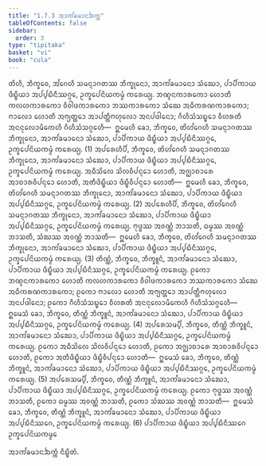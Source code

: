 ```yaml
---
title: "1.7.3 ᩋᩣᨠᩘᨡᨾᩣᨶᨨᨠ᩠ᨠ"
tableOfContents: false
sidebar:
  order: 3
type: "tipitaka"
basket: "vi"
book: "cula"
---
```



<DynamicBreadcrumb />

<Division number="69" book="cula">

<Paragraph number="314" book="cula">
ᨲᩦᩉᩥ, ᨽᩥᨠ᩠ᨡᩅᩮ, ᩋᩘᨣᩮᩉᩥ ᩈᨾᨶ᩠ᨶᩣᨣᨲᩔ ᨽᩥᨠ᩠ᨡᩩᨶᩮᩣ, ᩋᩣᨠᩘᨡᨾᩣᨶᩮᩣ ᩈᩴᨥᩮᩣ, ᨸᩣᨸᩥᨠᩣᨿ ᨴᩥᨭ᩠ᨮᩥᨿᩣ ᩋᨸ᩠ᨸᨭᩥᨶᩥᩔᨣ᩠ᨣᩮ, ᩏᨠ᩠ᨡᩮᨸᨶᩦᨿᨠᨾ᩠ᨾᩴ ᨠᩁᩮᨿ᩠ᨿ. ᨽᨱ᩠ᨯᨶᨠᩣᩁᨠᩮᩣ ᩉᩮᩣᨲᩥ ᨠᩃᩉᨠᩣᩁᨠᩮᩣ ᩅᩥᩅᩤᨴᨠᩣᩁᨠᩮᩣ ᨽᩔᨠᩣᩁᨠᩮᩣ ᩈᩴᨥᩮ ᩋᨵᩥᨠᩁᨱᨠᩣᩁᨠᩮᩣ; ᨻᩣᩃᩮᩣ ᩉᩮᩣᨲᩥ ᩋᨻ᩠ᨿᨲ᩠ᨲᩮᩣ ᩋᩣᨸᨲ᩠ᨲᩥᨻᩉᩩᩃᩮᩣ ᩋᨶᨸᨴᩤᨶᩮᩣ; ᨣᩥᩉᩥᩈᩴᩈᨭ᩠ᨮᩮᩣ ᩅᩥᩉᩁᨲᩥ ᩋᨶᨶᩩᩃᩮᩣᨾᩥᨠᩮᩉᩥ ᨣᩥᩉᩥᩈᩴᩈᨣ᩠ᨣᩮᩉᩥ—  ᩍᨾᩮᩉᩥ ᨡᩮᩣ, ᨽᩥᨠ᩠ᨡᩅᩮ, ᨲᩦᩉᩘᨣᩮᩉᩥ ᩈᨾᨶ᩠ᨶᩣᨣᨲᩔ ᨽᩥᨠ᩠ᨡᩩᨶᩮᩣ, ᩋᩣᨠᩘᨡᨾᩣᨶᩮᩣ ᩈᩴᨥᩮᩣ, ᨸᩣᨸᩥᨠᩣᨿ ᨴᩥᨭ᩠ᨮᩥᨿᩣ ᩋᨸ᩠ᨸᨭᩥᨶᩥᩔᨣ᩠ᨣᩮ, ᩏᨠ᩠ᨡᩮᨸᨶᩦᨿᨠᨾ᩠ᨾᩴ ᨠᩁᩮᨿ᩠ᨿ. (1)
</Paragraph>

<Paragraph number="315" book="cula">
ᩋᨸᩁᩮᩉᩥᨸᩥ, ᨽᩥᨠ᩠ᨡᩅᩮ, ᨲᩦᩉᩘᨣᩮᩉᩥ ᩈᨾᨶ᩠ᨶᩣᨣᨲᩔ ᨽᩥᨠ᩠ᨡᩩᨶᩮᩣ, ᩋᩣᨠᩘᨡᨾᩣᨶᩮᩣ ᩈᩴᨥᩮᩣ, ᨸᩣᨸᩥᨠᩣᨿ ᨴᩥᨭ᩠ᨮᩥᨿᩣ ᩋᨸ᩠ᨸᨭᩥᨶᩥᩔᨣ᩠ᨣᩮ, ᩏᨠ᩠ᨡᩮᨸᨶᩦᨿᨠᨾ᩠ᨾᩴ ᨠᩁᩮᨿ᩠ᨿ. ᩋᨵᩥᩈᩦᩃᩮ ᩈᩦᩃᩅᩥᨸᨶ᩠ᨶᩮᩣ ᩉᩮᩣᨲᩥ, ᩋᨩ᩠ᨫᩣᨧᩣᩁᩮ ᩋᩣᨧᩣᩁᩅᩥᨸᨶ᩠ᨶᩮᩣ ᩉᩮᩣᨲᩥ, ᩋᨲᩥᨴᩥᨭ᩠ᨮᩥᨿᩣ ᨴᩥᨭ᩠ᨮᩥᩅᩥᨸᨶ᩠ᨶᩮᩣ ᩉᩮᩣᨲᩥ—  ᩍᨾᩮᩉᩥ ᨡᩮᩣ, ᨽᩥᨠ᩠ᨡᩅᩮ, ᨲᩦᩉᩘᨣᩮᩉᩥ ᩈᨾᨶ᩠ᨶᩣᨣᨲᩔ ᨽᩥᨠ᩠ᨡᩩᨶᩮᩣ, ᩋᩣᨠᩘᨡᨾᩣᨶᩮᩣ ᩈᩴᨥᩮᩣ, ᨸᩣᨸᩥᨠᩣᨿ ᨴᩥᨭ᩠ᨮᩥᨿᩣ ᩋᨸ᩠ᨸᨭᩥᨶᩥᩔᨣ᩠ᨣᩮ, ᩏᨠ᩠ᨡᩮᨸᨶᩦᨿᨠᨾ᩠ᨾᩴ ᨠᩁᩮᨿ᩠ᨿ. (2)
</Paragraph>

<Paragraph number="316" book="cula">
ᩋᨸᩁᩮᩉᩥᨸᩥ, ᨽᩥᨠ᩠ᨡᩅᩮ, ᨲᩦᩉᩘᨣᩮᩉᩥ ᩈᨾᨶ᩠ᨶᩣᨣᨲᩔ ᨽᩥᨠ᩠ᨡᩩᨶᩮᩣ, ᩋᩣᨠᩘᨡᨾᩣᨶᩮᩣ ᩈᩴᨥᩮᩣ, ᨸᩣᨸᩥᨠᩣᨿ ᨴᩥᨭ᩠ᨮᩥᨿᩣ ᩋᨸ᩠ᨸᨭᩥᨶᩥᩔᨣ᩠ᨣᩮ, ᩏᨠ᩠ᨡᩮᨸᨶᩦᨿᨠᨾ᩠ᨾᩴ ᨠᩁᩮᨿ᩠ᨿ. ᨻᩩᨴ᩠ᨵᩔ ᩋᩅᨱ᩠ᨱᩴ ᨽᩣᩈᨲᩥ, ᨵᨾ᩠ᨾᩔ ᩋᩅᨱ᩠ᨱᩴ ᨽᩣᩈᨲᩥ, ᩈᩴᨥᩔ ᩋᩅᨱ᩠ᨱᩴ ᨽᩣᩈᨲᩥ—  ᩍᨾᩮᩉᩥ ᨡᩮᩣ, ᨽᩥᨠ᩠ᨡᩅᩮ, ᨲᩦᩉᩘᨣᩮᩉᩥ ᩈᨾᨶ᩠ᨶᩣᨣᨲᩔ ᨽᩥᨠ᩠ᨡᩩᨶᩮᩣ, ᩋᩣᨠᩘᨡᨾᩣᨶᩮᩣ ᩈᩴᨥᩮᩣ, ᨸᩣᨸᩥᨠᩣᨿ ᨴᩥᨭ᩠ᨮᩥᨿᩣ ᩋᨸ᩠ᨸᨭᩥᨶᩥᩔᨣ᩠ᨣᩮ, ᩏᨠ᩠ᨡᩮᨸᨶᩦᨿᨠᨾ᩠ᨾᩴ ᨠᩁᩮᨿ᩠ᨿ. (3)
</Paragraph>

<Paragraph number="317" book="cula">
ᨲᩥᨱ᩠ᨱᩴ, ᨽᩥᨠ᩠ᨡᩅᩮ, ᨽᩥᨠ᩠ᨡᩪᨶᩴ, ᩋᩣᨠᩘᨡᨾᩣᨶᩮᩣ ᩈᩴᨥᩮᩣ, ᨸᩣᨸᩥᨠᩣᨿ ᨴᩥᨭ᩠ᨮᩥᨿᩣ ᩋᨸ᩠ᨸᨭᩥᨶᩥᩔᨣ᩠ᨣᩮ, ᩏᨠ᩠ᨡᩮᨸᨶᩦᨿᨠᨾ᩠ᨾᩴ ᨠᩁᩮᨿ᩠ᨿ. ᩑᨠᩮᩣ ᨽᨱ᩠ᨯᨶᨠᩣᩁᨠᩮᩣ ᩉᩮᩣᨲᩥ ᨠᩃᩉᨠᩣᩁᨠᩮᩣ ᩅᩥᩅᩤᨴᨠᩣᩁᨠᩮᩣ ᨽᩔᨠᩣᩁᨠᩮᩣ ᩈᩴᨥᩮ ᩋᨵᩥᨠᩁᨱᨠᩣᩁᨠᩮᩣ; ᩑᨠᩮᩣ ᨻᩣᩃᩮᩣ ᩉᩮᩣᨲᩥ ᩋᨻ᩠ᨿᨲ᩠ᨲᩮᩣ ᩋᩣᨸᨲ᩠ᨲᩥᨻᩉᩩᩃᩮᩣ ᩋᨶᨸᨴᩤᨶᩮᩣ; ᩑᨠᩮᩣ ᨣᩥᩉᩥᩈᩴᩈᨭ᩠ᨮᩮᩣ ᩅᩥᩉᩁᨲᩥ ᩋᨶᨶᩩᩃᩮᩣᨾᩥᨠᩮᩉᩥ ᨣᩥᩉᩥᩈᩴᩈᨣ᩠ᨣᩮᩉᩥ—  ᩍᨾᩮᩈᩴ ᨡᩮᩣ, ᨽᩥᨠ᩠ᨡᩅᩮ, ᨲᩥᨱ᩠ᨱᩴ ᨽᩥᨠ᩠ᨡᩪᨶᩴ, ᩋᩣᨠᩘᨡᨾᩣᨶᩮᩣ ᩈᩴᨥᩮᩣ, ᨸᩣᨸᩥᨠᩣᨿ ᨴᩥᨭ᩠ᨮᩥᨿᩣ ᩋᨸ᩠ᨸᨭᩥᨶᩥᩔᨣ᩠ᨣᩮ, ᩏᨠ᩠ᨡᩮᨸᨶᩦᨿᨠᨾ᩠ᨾᩴ ᨠᩁᩮᨿ᩠ᨿ. (4)
</Paragraph>

<Paragraph number="318" book="cula">
ᩋᨸᩁᩮᩈᨾ᩠ᨸᩥ, ᨽᩥᨠ᩠ᨡᩅᩮ, ᨲᩥᨱ᩠ᨱᩴ ᨽᩥᨠ᩠ᨡᩪᨶᩴ, ᩋᩣᨠᩘᨡᨾᩣᨶᩮᩣ ᩈᩴᨥᩮᩣ, ᨸᩣᨸᩥᨠᩣᨿ ᨴᩥᨭ᩠ᨮᩥᨿᩣ ᩋᨸ᩠ᨸᨭᩥᨶᩥᩔᨣ᩠ᨣᩮ, ᩏᨠ᩠ᨡᩮᨸᨶᩦᨿᨠᨾ᩠ᨾᩴ ᨠᩁᩮᨿ᩠ᨿ. ᩑᨠᩮᩣ ᩋᨵᩥᩈᩦᩃᩮ ᩈᩦᩃᩅᩥᨸᨶ᩠ᨶᩮᩣ ᩉᩮᩣᨲᩥ, ᩑᨠᩮᩣ ᩋᨩ᩠ᨫᩣᨧᩣᩁᩮ ᩋᩣᨧᩣᩁᩅᩥᨸᨶ᩠ᨶᩮᩣ ᩉᩮᩣᨲᩥ, ᩑᨠᩮᩣ ᩋᨲᩥᨴᩥᨭ᩠ᨮᩥᨿᩣ ᨴᩥᨭ᩠ᨮᩥᩅᩥᨸᨶ᩠ᨶᩮᩣ ᩉᩮᩣᨲᩥ—  ᩍᨾᩮᩈᩴ ᨡᩮᩣ, ᨽᩥᨠ᩠ᨡᩅᩮ, ᨲᩥᨱ᩠ᨱᩴ ᨽᩥᨠ᩠ᨡᩪᨶᩴ, ᩋᩣᨠᩘᨡᨾᩣᨶᩮᩣ ᩈᩴᨥᩮᩣ, ᨸᩣᨸᩥᨠᩣᨿ ᨴᩥᨭ᩠ᨮᩥᨿᩣ ᩋᨸ᩠ᨸᨭᩥᨶᩥᩔᨣ᩠ᨣᩮ, ᩏᨠ᩠ᨡᩮᨸᨶᩦᨿᨠᨾ᩠ᨾᩴ ᨠᩁᩮᨿ᩠ᨿ. (5)
</Paragraph>

<Paragraph number="319" book="cula">
ᩋᨸᩁᩮᩈᨾ᩠ᨸᩥ, ᨽᩥᨠ᩠ᨡᩅᩮ, ᨲᩥᨱ᩠ᨱᩴ ᨽᩥᨠ᩠ᨡᩪᨶᩴ, ᩋᩣᨠᩘᨡᨾᩣᨶᩮᩣ ᩈᩴᨥᩮᩣ, ᨸᩣᨸᩥᨠᩣᨿ ᨴᩥᨭ᩠ᨮᩥᨿᩣ ᩋᨸ᩠ᨸᨭᩥᨶᩥᩔᨣ᩠ᨣᩮ, ᩏᨠ᩠ᨡᩮᨸᨶᩦᨿᨠᨾ᩠ᨾᩴ ᨠᩁᩮᨿ᩠ᨿ. ᩑᨠᩮᩣ ᨻᩩᨴ᩠ᨵᩔ ᩋᩅᨱ᩠ᨱᩴ ᨽᩣᩈᨲᩥ, ᩑᨠᩮᩣ ᨵᨾ᩠ᨾᩔ ᩋᩅᨱ᩠ᨱᩴ ᨽᩣᩈᨲᩥ, ᩑᨠᩮᩣ ᩈᩴᨥᩔ ᩋᩅᨱ᩠ᨱᩴ ᨽᩣᩈᨲᩥ—  ᩍᨾᩮᩈᩴ ᨡᩮᩣ, ᨽᩥᨠ᩠ᨡᩅᩮ, ᨲᩥᨱ᩠ᨱᩴ ᨽᩥᨠ᩠ᨡᩪᨶᩴ, ᩋᩣᨠᩘᨡᨾᩣᨶᩮᩣ ᩈᩴᨥᩮᩣ, ᨸᩣᨸᩥᨠᩣᨿ ᨴᩥᨭ᩠ᨮᩥᨿᩣ ᩋᨸ᩠ᨸᨭᩥᨶᩥᩔᨣᩮ, ᩏᨠ᩠ᨡᩮᨸᨶᩦᨿᨠᨾ᩠ᨾᩴ ᨠᩁᩮᨿ᩠ᨿ. (6)

</Paragraph>
</Division>

<Paragraph number="320" type="center" book="cula">
ᨸᩣᨸᩥᨠᩣᨿ ᨴᩥᨭ᩠ᨮᩥᨿᩣ ᩋᨸ᩠ᨸᨭᩥᨶᩥᩔᨣᩮ ᩏᨠ᩠ᨡᩮᨸᨶᩦᨿᨠᨾ᩠ᨾᩮ

  
ᩋᩣᨠᩘᨡᨾᩣᨶᨨᨠ᩠ᨠᩴ ᨶᩥᨭ᩠ᨮᩥᨲᩴ.
</Paragraph>
